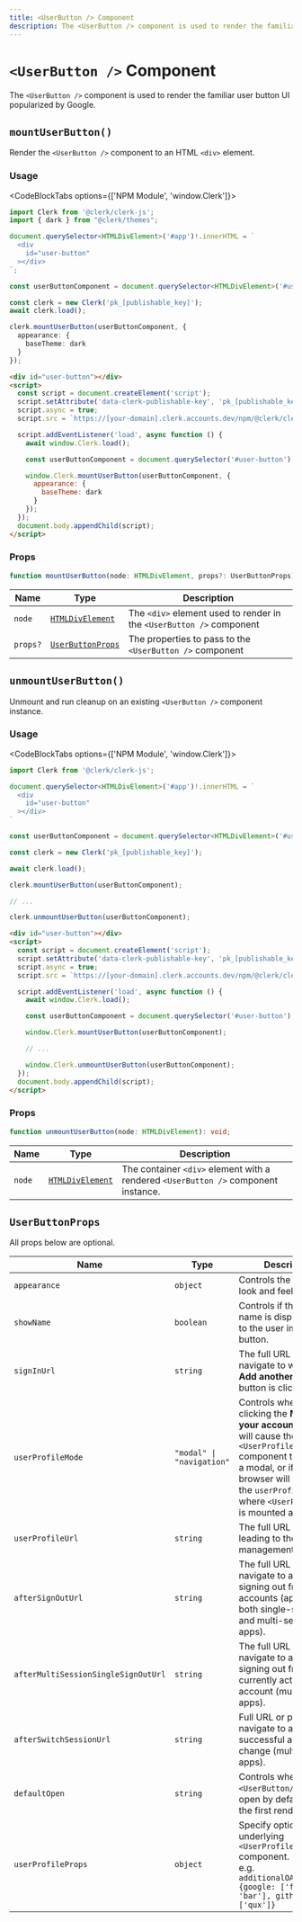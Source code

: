 ```yaml
---
title: <UserButton /> Component
description: The <UserButton /> component is used to render the familiar user button UI popularized by Google.
---
```


# `<UserButton />` Component

<Images width={496} height={564} src="/docs/images/ui-components/component-user_button.svg" alt="User Button Example" />

The `<UserButton />` component is used to render the familiar user button UI popularized by Google.

## `mountUserButton()`

Render the `<UserButton />` component to an HTML `<div>` element.

### Usage

<CodeBlockTabs options={['NPM Module', 'window.Clerk']}>
  ```typescript {15-19}
  import Clerk from '@clerk/clerk-js';
  import { dark } from "@clerk/themes";

  document.querySelector<HTMLDivElement>('#app')!.innerHTML = `
    <div
      id="user-button"
    ></div>
  `;

  const userButtonComponent = document.querySelector<HTMLDivElement>('#user-button')!;

  const clerk = new Clerk('pk_[publishable_key]');
  await clerk.load();

  clerk.mountUserButton(userButtonComponent, {
    appearance: {
      baseTheme: dark
    }
  });
  ```

  ```html {13-17}
  <div id="user-button"></div>
  <script>
    const script = document.createElement('script');
    script.setAttribute('data-clerk-publishable-key', 'pk_[publishable_key]');
    script.async = true;
    script.src = `https://[your-domain].clerk.accounts.dev/npm/@clerk/clerk-js@latest/dist/clerk.browser.js`;

    script.addEventListener('load', async function () {
      await window.Clerk.load();

      const userButtonComponent = document.querySelector('#user-button');

      window.Clerk.mountUserButton(userButtonComponent, {
        appearance: {
          baseTheme: dark
        }
      });
    });
    document.body.appendChild(script);
  </script>
  ```
</CodeBlockTabs>

### Props

```typescript
function mountUserButton(node: HTMLDivElement, props?: UserButtonProps): void;
```

| Name | Type | Description |
| --- | --- | --- |
| `node` | [`HTMLDivElement`](https://developer.mozilla.org/en-US/docs/Web/API/HTMLDivElement) | The `<div>` element used to render in the `<UserButton />` component |
| `props?` | [`UserButtonProps`](#user-button-props) | The properties to pass to the `<UserButton />` component |

## `unmountUserButton()`

Unmount and run cleanup on an existing `<UserButton />` component instance.

### Usage

<CodeBlockTabs options={['NPM Module', 'window.Clerk']}>
  ```typescript {19}
  import Clerk from '@clerk/clerk-js';

  document.querySelector<HTMLDivElement>('#app')!.innerHTML = `
    <div
      id="user-button"
    ></div>
  `

  const userButtonComponent = document.querySelector<HTMLDivElement>('#user-button')!;

  const clerk = new Clerk('pk_[publishable_key]');

  await clerk.load();

  clerk.mountUserButton(userButtonComponent);

  // ...

  clerk.unmountUserButton(userButtonComponent);
  ```

  ```html {17}
  <div id="user-button"></div>
  <script>
    const script = document.createElement('script');
    script.setAttribute('data-clerk-publishable-key', 'pk_[publishable_key]');
    script.async = true;
    script.src = `https://[your-domain].clerk.accounts.dev/npm/@clerk/clerk-js@latest/dist/clerk.browser.js`;

    script.addEventListener('load', async function () {
      await window.Clerk.load();

      const userButtonComponent = document.querySelector('#user-button');

      window.Clerk.mountUserButton(userButtonComponent);

      // ...

      window.Clerk.unmountUserButton(userButtonComponent);
    });
    document.body.appendChild(script);
  </script>
  ```
</CodeBlockTabs>

### Props

```typescript
function unmountUserButton(node: HTMLDivElement): void;
```

| Name | Type | Description |
| --- | --- | --- |
| `node` | [`HTMLDivElement`](https://developer.mozilla.org/en-US/docs/Web/API/HTMLDivElement) | The container `<div>` element with a rendered `<UserButton />` component instance. |

## `UserButtonProps`

All props below are optional.

| Name | Type | Description |
| --- | --- | --- |
| `appearance` | `object` | Controls the overall look and feel. |
| `showName` | `boolean` | Controls if the user name is displayed next to the user image button. |
| `signInUrl` | `string` | The full URL or path to navigate to when the **Add another account** button is clicked. |
| `userProfileMode` | `"modal" \| "navigation"` | Controls whether clicking the **Manage your account** button will cause the `<UserProfile />` component to open as a modal, or if the browser will navigate to the `userProfileUrl` where `<UserProfile />` is mounted as a page. |
| `userProfileUrl` | `string` | The full URL or path leading to the user management interface. |
| `afterSignOutUrl` | `string` | The full URL or path to navigate to after a signing out from all accounts (applies to both single-session and multi-session apps). |
| `afterMultiSessionSingleSignOutUrl` | `string` | The full URL or path to navigate to after a signing out from currently active account (multisession apps). |
| `afterSwitchSessionUrl` | `string` | Full URL or path to navigate to after a successful account change (multi-session apps). |
| `defaultOpen` | `string` | Controls whether the `<UserButton/>` should open by default during the first render. |
| `userProfileProps` | `object` | Specify options for the underlying `<UserProfile />` component.<br />e.g. `additionalOAuthScopes: {google: ['foo', 'bar'], github: ['qux']}` |
